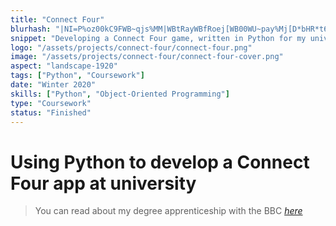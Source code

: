 ```yaml
---
title: "Connect Four"
blurhash: "|NI=P%oz00kC9FWB~qjs%MM|WBtRayWBfRoej[WB00WU~pay%Mj[D*bHR*t6ogRij[tQfkRjaet700ay?ba{t7j[M{ayV@t8a{j[ayRif6t7fkWBM{fPxujuV@ayofkCWBt6ayRjkBj]ayj?j[j]?aj[IUj[kCayj[ayof"
snippet: "Developing a Connect Four game, written in Python for my university coursework"
logo: "/assets/projects/connect-four/connect-four.png"
image: "/assets/projects/connect-four/connect-four-cover.png"
aspect: "landscape-1920"
tags: ["Python", "Coursework"]
date: "Winter 2020"
skills: ["Python", "Object-Oriented Programming"]
type: "Coursework"
status: "Finished"
---
```


# Using Python to develop a Connect Four app at university

> You can read about my degree apprenticeship with the BBC _[here](/bbc)_

<Picture
	pic="/assets/projects/connect-four/game.png"
	caption=""
	alt="Connect Four screenshot"
/>
